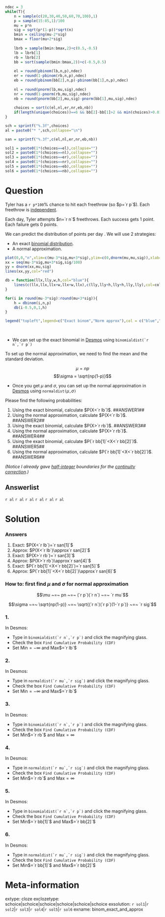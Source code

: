 ```r
ndec = 3
while(T){
    n = sample(c(20,30,40,50,60,70,100),1)
    p = sample(15:85,1)/100
    mu = p*n
    sig = sqrt(p*(1-p))*sqrt(n)
    bmin = ceiling(mu-2*sig)
    bmax = floor(mu+2*sig)
    
    lbrb = sample(bmin:bmax,2)+c(0.5,-0.5)
    lb = lbrb[1]
    rb = lbrb[2]
    bb = sort(sample(bmin:bmax,2))+c(-0.5,0.5)
    
    el = round(pbinom(lb,n,p),ndec)
    er = round(1-pbinom(rb,n,p),ndec)
    eb = round(pbinom(bb[2],n,p)-pbinom(bb[1],n,p),ndec)
    
    nl = round(pnorm(lb,mu,sig),ndec)
    nr = round(1-pnorm(rb,mu,sig),ndec)
    nb = round(pnorm(bb[2],mu,sig)-pnorm(bb[1],mu,sig),ndec)
    
    choices = sort(c(el,nl,er,nr,eb,nb))
    if(length(unique(choices))==6 && bb[2]-bb[1]>2 && min(choices)>0.01 && max(choices)<0.99 && min(diff(choices))>0.003) {break}
}

sch = sprintf("%.3f",choices)
al = paste0("* ",sch,collapse="\n")

san = sprintf("%.3f",c(el,nl,er,nr,eb,nb))

sol1 = paste0(1*(choices==el),collapse="")
sol2 = paste0(1*(choices==nl),collapse="")
sol3 = paste0(1*(choices==er),collapse="")
sol4 = paste0(1*(choices==nr),collapse="")
sol5 = paste0(1*(choices==eb),collapse="")
sol6 = paste0(1*(choices==nb),collapse="")

```

Question
========

Tyler has a `r p*100`% chance to hit each freethrow (so $p=`r p`$). Each freethrow is [independent](https://en.wikipedia.org/wiki/Independent_and_identically_distributed_random_variables).

Each day, Tyler attempts $n=`r n`$ freethrows. Each success gets 1 point. Each failure gets 0 points.

We can predict the distribution of points per day . We will use 2 strategies:

* An exact [binomial distribution](https://en.wikipedia.org/wiki/Binomial_distribution).
* A normal approximation.

```r
plot(0,0,"n",xlim=c(mu-3*sig,mu+3*sig),ylim=c(0,dnorm(mu,mu,sig)),xlab="Points",ylab="Probability",main=paste0("Probability Distribution  n=",n," p=",p,collapse=""))
xx = seq(mu-3*sig,mu+3*sig,sig/100)
yy = dnorm(xx,mu,sig)
lines(xx,yy,col="red")

db = function(llx,lly,w,h,col="blue"){
    lines(c(llx,llx,llx+w,llx+w,llx),c(lly,lly+h,lly+h,lly,lly),col=col)
}

for(i in round(mu-3*sig):round(mu+3*sig)){
    h = dbinom(i,n,p)
    db(i-0.5,0,1,h)
}

legend("topleft",legend=c("Exact binom","Norm approx"),col = c("blue","red"),lty = c(1,1))

```
\

* We can set up the exact binomial in [Desmos](https://www.desmos.com/calculator) using ``binomialdist(`r n`,`r p`)``

To set up the normal approximation, we need to find the mean and the standard deviation.

$$\mu = np$$
$$\sigma = \sqrt{np(1-p)}$$

* Once you get $\mu$ and $\sigma$, you can set up the normal approximation in [Desmos](https://www.desmos.com/calculator) using ``normaldist(``$\mu$``,``$\sigma$``)``


Please find the following probabilities:

1. Using the exact binomial, calculate $P(X<`r lb`)$. ##ANSWER1##
2. Using the normal approximation, calculate $P(X<`r lb`)$. ##ANSWER2##
3. Using the exact binomial, calculate $P(X>`r rb`)$. ##ANSWER3##
4. Using the normal approximation, calculate $P(X>`r rb`)$. ##ANSWER4##
5. Using the exact binomial, calculate $P(`r bb[1]`<X<`r bb[2]`)$. ##ANSWER5##
6. Using the normal approximation, calculate $P(`r bb[1]`<X<`r bb[2]`)$. ##ANSWER6##

*(Notice I already gave [half-integer](https://en.wikipedia.org/wiki/Half-integer) boundaries for the [continuity correction](https://en.wikipedia.org/wiki/Continuity_correction).)*

Answerlist
--------

`r al`
`r al`
`r al`
`r al`
`r al`
`r al`


Solution
========

### Answers

1. Exact: $P(X<`r lb`)=`r san[1]`$
2. Approx: $P(X<`r lb`)\approx`r san[2]`$
3. Exact: $P(X>`r rb`)=`r san[3]`$
4. Approx: $P(X>`r rb`)\approx`r san[4]`$
5. Exact: $P(`r bb[1]`<X<`r bb[2]`)=`r san[5]`$
6. Approx: $P(`r bb[1]`<X<`r bb[2]`)\approx`r san[6]`$

### How to: first find $\mu$ and $\sigma$ for normal approximation

$$\mu ~=~ pn ~=~ (`r p`)(`r n`) ~=~ `r mu`$$


$$\sigma ~=~ \sqrt{np(1-p)} ~=~ \sqrt{(`r n`)(`r p`)(1-`r p`)} ~=~ `r sig`$$

### 1.

In Desmos:

* Type in ``binomialdist(`r n`,`r p`)`` and click the magnifying glass.
* Check the box `Find Cumulative Probability (CDF)`
* Set Min$=-\infty$ and Max$=`r lb`$

### 2.

In Desmos:

* Type in ``normaldist(`r mu`,`r sig`)`` and click the magnifying glass.
* Check the box `Find Cumulative Probability (CDF)`
* Set Min$=-\infty$ and Max$=`r lb`$

### 3.

In Desmos:

* Type in ``binomialdist(`r n`,`r p`)`` and click the magnifying glass.
* Check the box `Find Cumulative Probability (CDF)`
* Set Min$=`r rb`$ and Max$=\infty$

### 4.

In Desmos:

* Type in ``normaldist(`r mu`,`r sig`)`` and click the magnifying glass.
* Check the box `Find Cumulative Probability (CDF)`
* Set Min$=`r rb`$ and Max$=\infty$

### 5.

In Desmos:

* Type in ``binomialdist(`r n`,`r p`)`` and click the magnifying glass.
* Check the box `Find Cumulative Probability (CDF)`
* Set Min$=`r bb[1]`$ and Max$=`r bb[2]`$

### 6.

In Desmos:

* Type in ``normaldist(`r mu`,`r sig`)`` and click the magnifying glass.
* Check the box `Find Cumulative Probability (CDF)`
* Set Min$=`r bb[1]`$ and Max$=`r bb[2]`$



Meta-information
================
extype: cloze
exclozetype: schoice|schoice|schoice|schoice|schoice|schoice
exsolution: `r sol1`|`r sol2`|`r sol3`|`r sol4`|`r sol5`|`r sol6`
exname: binom_exact_and_approx
